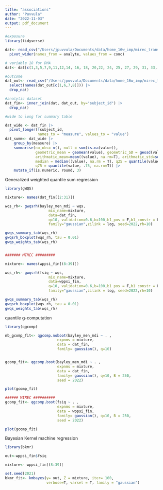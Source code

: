 ```yaml
---
title: "associations"
author: "Puvvula"
date: "2022-11-03"
output: pdf_document
---
```


```r
#exposure
library(tidyverse)

dat<- read_csv("/Users/jpuvvula/Documents/data/home_16w_imp/mirec_transf/home_exp_fin.csv") |>
  pivot_wider(names_from = analyte, values_from = conc)

# variable 18 for DMA
dat<- dat[c(1,3,5,7,9,11,12,14, 16, 18, 20,22, 24, 25, 27, 29, 31, 33, 35, 37, 39, 41, 42:50, 53)] 

#outcome
dat_out<- read_csv("/Users/jpuvvula/Documents/data/home_16w_imp/mirec_transf/outcome_wide.csv") |>
  select(names(dat_out[c(1,6,7,8)])) |>
  drop_na()

#analytic dataset
dat_fin<- inner_join(dat, dat_out, by="subject_id") |>
  drop_na()

#wide to long for summary table

dat_wide <- dat_fin |> 
  pivot_longer(!subject_id,
               names_to = "measure", values_to = "value")
dat_summ<- dat_wide |> 
    group_by(measure) |>
    summarise(no_obs= n(), null = sum(is.na(value)),
              geometric_mean = geomean(value), geometric_SD = geosd(value),
              arithmatic_mean=mean((value), na.rm=T), arithmatic_std=sd((value), na.rm = T),
              median = median((value), na.rm = T), q25 = quantile(value, .25, na.rm=T),
              q75 = quantile(value, .75, na.rm=T)) |>
    mutate_if(is.numeric, round, 3)
```

Generalized weighted quantile sum regression
```r
library(gWQS)

mixture<- names(dat_fin[(2:31)])

wqs_rh<- gwqsrh(bayley_men_mdi ~ wqs,
                    mix_name=mixture,
                    data=dat_fin,
                    q=10, validation=0.6,b=100,b1_pos = F,b1_constr = F,
                    family="gaussian",zilink = log, seed=2022,rh=10)

gwqs_summary_tab(wqs_rh)
gwqsrh_boxplot(wqs_rh, tau = 0.01)
gwqs_weights_tab(wqs_rh)


####### MIREC #########

mixture<- names(wppsi_fin[(8:39)])

wqs_rh<- gwqsrh(fsiq ~ wqs,
                    mix_name=mixture,
                    data=wppsi_fin,
                    q=10, validation=0.6,b=100,b1_pos = F,b1_constr = F,
                    family="gaussian",zilink = log, seed=2022,rh=10)

gwqs_summary_tab(wqs_rh)
gwqsrh_boxplot(wqs_rh, tau = 0.01)
gwqs_weights_tab(wqs_rh)

```

quantile g-computation
```r
library(qgcomp)

nb_gcomp_fit<- qgcomp.noboot(bayley_men_mdi ~ . ,
                        expnms = mixture,
                        data = dat_fin,
                        family= gaussian(), q=10)


gcomp_fit<- qgcomp.boot(bayley_men_mdi ~ . ,
                        expnms = mixture,
                        data = dat_fin,
                        family= gaussian(), q=10, B = 250,
                        seed = 2022)

plot(gcomp_fit)

###### MIREC ##########
gcomp_fit<- qgcomp.boot(fsiq ~ . ,
                        expnms = mixture,
                        data = wppsi_fin,
                        family= gaussian(), q=10, B = 250,
                        seed = 2022)

plot(gcomp_fit)


```

Bayesian Kernel machine regression
```r
library(bkmr)

out<-wppsi_fin$fsiq

mixture<- wppsi_fin[(8:39)]

set.seed(2021)
bkmr_fit<- kmbayes(y= out, Z = mixture, iter= 100,
                   verbose=T, varsel = T, family = "gaussian")
```




